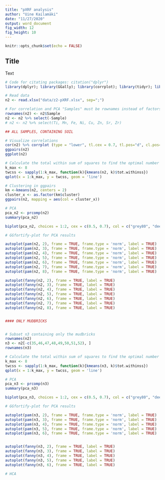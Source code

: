 ```yaml
---
title: "pXRF analysis"
author: "Uine Kailamäki"
date: "11/27/2020"
output: word_document
fig_width: 12 
fig_height: 10 
---
```


```r

knitr::opts_chunk$set(echo = FALSE)

```

## Title

Text

```r
# Code for citating packages: citation("dplyr")
library(dplyr); library(GGally); library(corrplot); library(tidyr); library(openxlsx); library(cluster); library(ggplot2); library(ggfortify)

# Read data
n2 <- read.xlsx("data/z2-pXRF.xlsx", sep=";")

# For correlation and PCA "Samples" must be rownames instead of factors
rownames(n2) <- n2$Sample
n2 <- n2 %>% select(-Sample)
# n2 <- n2 %>% select(Ti, Mn, Fe, Ni, Cu, Zn, Sr, Zr)

## ALL SAMPLES, CONTAINING SOIL

# Visualize correlations
cor(n2) %>% corrplot (type = "lower", tl.cex = 0.7, tl.pos="d", cl.pos="r")
ggpairs(n2)
ggplot(n2)

# Calculate the total within sum of squares to find the optimal number of clusters
k_max <- 8
twcss <- sapply(1:k_max, function(k){kmeans(n2, k)$tot.withinss})
qplot(x = 1:k_max, y = twcss, geom = 'line')

# Clustering in ggpairs
km <-kmeans(n2, centers = 2)
cluster_x <- as.factor(km$cluster)
ggpairs(n2, mapping = aes(col = cluster_x))

# PCA
pca_n2 <- prcomp(n2)
summary(pca_n2)

biplot(pca_n2, choices = 1:2, cex = c(0.5, 0.7), col = c("grey80", "deeppink2"))

# GGfortify-plot for PCA results

autoplot(pam(n2, 2), frame = TRUE, frame.type = 'norm', label = TRUE)
autoplot(pam(n2, 3), frame = TRUE, frame.type = 'norm', label = TRUE)
autoplot(pam(n2, 4), frame = TRUE, frame.type = 'norm', label = TRUE)
autoplot(pam(n2, 5), frame = TRUE, frame.type = 'norm', label = TRUE)
autoplot(pam(n2, 6), frame = TRUE, frame.type = 'norm', label = TRUE)
autoplot(pam(n2, 7), frame = TRUE, frame.type = 'norm', label = TRUE)
autoplot(pam(n2, 8), frame = TRUE, frame.type = 'norm', label = TRUE)

autoplot(fanny(n2, 2), frame = TRUE, label = TRUE)
autoplot(fanny(n2, 3), frame = TRUE, label = TRUE)
autoplot(fanny(n2, 4), frame = TRUE, label = TRUE)
autoplot(fanny(n2, 5), frame = TRUE, label = TRUE)
autoplot(fanny(n2, 6), frame = TRUE, label = TRUE)
autoplot(fanny(n2, 7), frame = TRUE, label = TRUE)
autoplot(fanny(n2, 8), frame = TRUE, label = TRUE)


#### ONLY MUDBRICKS


# Subset n3 containing only the mudbricks
rownames(n2)
n3 <- n2[-c(35,46,47,48,49,50,51,52), ]
rownames(n3)

# Calculate the total within sum of squares to find the optimal number of clusters
k_max <- 8
twcss <- sapply(1:k_max, function(k){kmeans(n3, k)$tot.withinss})
qplot(x = 1:k_max, y = twcss, geom = 'line')

# PCA
pca_n3 <- prcomp(n3)
summary(pca_n3)

biplot(pca_n3, choices = 1:2, cex = c(0.5, 0.7), col = c("grey80", "deeppink2"))

# GGfortify-plot for PCA results

autoplot(pam(n3, 2), frame = TRUE, frame.type = 'norm', label = TRUE)
autoplot(pam(n3, 3), frame = TRUE, frame.type = 'norm', label = TRUE)
autoplot(pam(n3, 4), frame = TRUE, frame.type = 'norm', label = TRUE)
autoplot(pam(n3, 5), frame = TRUE, frame.type = 'norm', label = TRUE)
autoplot(pam(n3, 6), frame = TRUE, frame.type = 'norm', label = TRUE)


autoplot(fanny(n3, 2), frame = TRUE, label = TRUE)
autoplot(fanny(n3, 3), frame = TRUE, label = TRUE)
autoplot(fanny(n3, 4), frame = TRUE, label = TRUE)
autoplot(fanny(n3, 5), frame = TRUE, label = TRUE)
autoplot(fanny(n3, 6), frame = TRUE, label = TRUE)

# HCA



```


